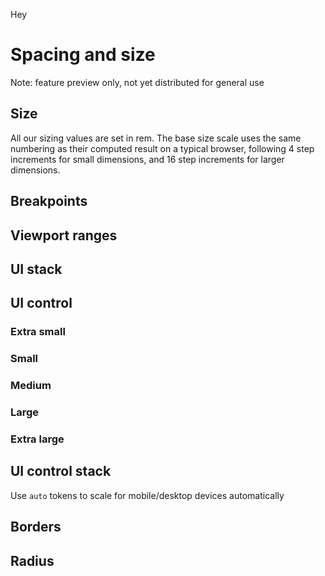 
<Status status="alpha">Hey</Status>

# Spacing and size

<Note variant="danger">Note: feature preview only, not yet distributed for general use</Note>

## Size

All our sizing values are set in rem. The base size scale uses the same numbering as their computed result on a typical browser, following 4 step increments for small dimensions, and 16 step increments for larger dimensions.

<BaseSizeTable filePath="tokens/base/size/size.json" showExample />

## Breakpoints

<BaseSizeTable filePath="tokens/functional/size/breakpoints.json" />

## Viewport ranges

<BaseSizeTable filePath="tokens/functional/size/viewport.json" />

## UI stack

<UIStackTable filePath="tokens/functional/size/size.json" />

## UI control

### Extra small

<UIControlTable filePath="tokens/functional/size/size.json" tokenVariant="-xsmall-" />

### Small

<UIControlTable filePath="tokens/functional/size/size.json" tokenVariant="-small-" />

### Medium

<UIControlTable filePath="tokens/functional/size/size.json" tokenVariant="-medium-" />

### Large

<UIControlTable filePath="tokens/functional/size/size.json" tokenVariant="-large-" />

### Extra large

<UIControlTable filePath="tokens/functional/size/size.json" tokenVariant="-xlarge-" />

## UI control stack

<UIControlStackTable filePath="tokens/functional/size/size.json" />

Use `auto` tokens to scale for mobile/desktop devices automatically

<UIControlStackTable filePath="tokens/functional/size/size-fine.json" />

## Borders

<BorderTable filePath="tokens/functional/size/border.json" borderWidth />

## Radius

<BorderTable filePath="tokens/functional/size/border.json" />
